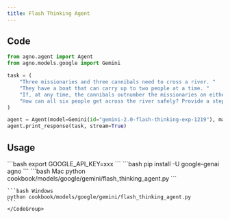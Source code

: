 ```yaml
---
title: Flash Thinking Agent
---
```


## Code

```python cookbook/models/google/gemini/flash_thinking_agent.py
from agno.agent import Agent
from agno.models.google import Gemini

task = (
    "Three missionaries and three cannibals need to cross a river. "
    "They have a boat that can carry up to two people at a time. "
    "If, at any time, the cannibals outnumber the missionaries on either side of the river, the cannibals will eat the missionaries. "
    "How can all six people get across the river safely? Provide a step-by-step solution and show the solutions as an ascii diagram"
)

agent = Agent(model=Gemini(id="gemini-2.0-flash-thinking-exp-1219"), markdown=True)
agent.print_response(task, stream=True)
```

## Usage

<Steps>
  <Snippet file="create-venv-step.mdx" />

  <Step title="Set your API key">
    ```bash
    export GOOGLE_API_KEY=xxx
    ```
  </Step>

  <Step title="Install libraries">
    ```bash
    pip install -U google-genai agno
    ```
  </Step>

  <Step title="Run Agent">
    <CodeGroup>
    ```bash Mac
    python cookbook/models/google/gemini/flash_thinking_agent.py
    ```

    ```bash Windows
    python cookbook/models/google/gemini/flash_thinking_agent.py
    ```
    </CodeGroup>
  </Step>
</Steps>